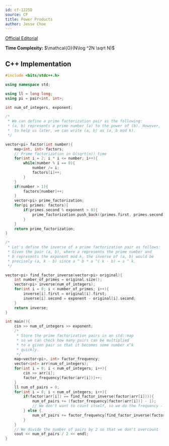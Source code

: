 ```yaml
---
id: cf-1225D
source: CF
title: Power Products
author: Jesse Choe
---
```


[Official Editorial](https://codeforces.com/blog/entry/89810)


**Time Complexity:** $\mathcal{O}(N\log ^2N \sqrt N)$

<LanguageSection>
<CPPSection>

## C++ Implementation

```cpp
#include <bits/stdc++.h>

using namespace std;

using ll = long long;
using pi = pair<int, int>;

int num_of_integers, exponent;

/*
 * We can define a prime factorization pair as the following:
 * (a, b) represents a prime number (a) to the power of (b). However, 
 *  to help us later, we can write (a, b) as (a, b mod k).
 */

vector<pi> factor(int number){
	map<int, int> factors;
	// Prime factorization in O(sqrt(n)) time
	for(int i = 2; i * i <= number; i++){
		while(number % i == 0){
			number /= i;
			factors[i]++;
		}
	}
	if(number > 1){
		factors[number]++;
	}
	vector<pi> prime_factorization;
	for(pi primes: factors){
		if(primes.second % exponent > 0){
			prime_factorization.push_back({primes.first, primes.second % exponent});
		}
	}
	return prime_factorization;
}

/*
 * Let's define the inverse of a prime factorization pair as follows:
 * Given the pair (a, b), where a represents the prime number and
 * b represents the exponent mod k, the inverse of (a, b) would be
 * precisely (a, k - b) since a ^ b * a ^( k - b) = a ^ k.
 */

vector<pi> find_factor_inverse(vector<pi> original){
	int number_of_primes = original.size();
	vector<pi> inverse(num_of_integers);
	for(int i = 0; i < number_of_primes; i++){
		inverse[i].first = original[i].first;
		inverse[i].second = exponent - original[i].second;
	}
	return inverse;
}

int main(){
	cin >> num_of_integers >> exponent;
	/*
	 * Store the prime factorization pairs in an std::map
	 * so we can check how many pairs can be multiplied
	 * to a given pair so that it becomes some number x^k
	 * quickly.
	 */
	map<vector<pi>, int> factor_frequency;
	vector<int> arr(num_of_integers);
	for(int i = 0; i < num_of_integers; i++){
		cin >> arr[i];
		factor_frequency[factor(arr[i])]++;
	}
	ll num_of_pairs = 0;
	for(int i = 0; i < num_of_integers; i++){
		if(factor(arr[i]) == find_factor_inverse(factor(arr[i]))){
			num_of_pairs += (factor_frequency[factor(arr[i])] - 1);
			// We don't want to count itself, so we do the frequency - 1
		} else {
			num_of_pairs += factor_frequency[find_factor_inverse(factor(arr[i]))];
		}
	}
	// We divide the number of pairs by 2 so that we don't overcount
	cout << num_of_pairs / 2 << endl;
}
```

</CPPSection>
</LanguageSection>

